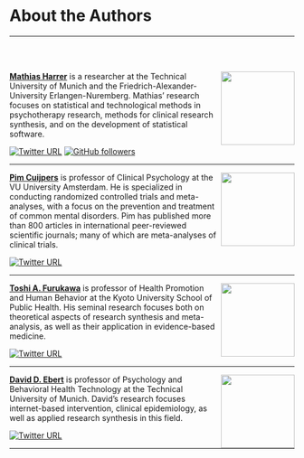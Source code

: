 # About the Authors {-}

---

<br></br>

<img src="images/harrer.png" width="130" align="right" alt="" class="cover" /> [**Mathias Harrer**](https://www.mharrer.dev) is a researcher at the Technical University of Munich and the Friedrich-Alexander-University Erlangen-Nuremberg. Mathias' research focuses on statistical and technological methods in psychotherapy research, methods for clinical research synthesis, and on the development of statistical software.

[![Twitter URL](https://img.shields.io/badge/@MathiasHarrer-1DA1F2?style=for-the-badge&logo=twitter&logoColor=white)](https://twitter.com/MathiasHarrer)
[![GitHub followers](https://img.shields.io/badge/MathiasHarrer-100000?style=for-the-badge&logo=github&logoColor=white)](https://github.com/MathiasHarrer)

---

<img src="images/cuijpers.jpg" width="130" align="right" alt="" class="cover" /> [**Pim Cuijpers**](https://www.pimcuijpers.com/blog/) is professor of Clinical Psychology at the VU University Amsterdam. He is specialized in conducting randomized controlled trials and meta-analyses, with a focus on the prevention and treatment of common mental disorders. Pim has published more than 800 articles in international peer-reviewed scientific journals; many of which are meta-analyses of clinical trials. 

[![Twitter URL](https://img.shields.io/badge/@pimcuijpers-1DA1F2?style=for-the-badge&logo=twitter&logoColor=white)](https://twitter.com/pimcuijpers)

---

<img src="images/furukawa.jpg" width="130" align="right" alt="" class="cover" /> [**Toshi A. Furukawa**](http://ebmh.med.kyoto-u.ac.jp/professor.html) is professor of Health Promotion and Human Behavior at the Kyoto University School of Public Health. His seminal research focuses both on theoretical aspects of research synthesis and meta-analysis, as well as their application in evidence-based medicine.

[![Twitter URL](https://img.shields.io/badge/@Toshi_FRKW-1DA1F2?style=for-the-badge&logo=twitter&logoColor=white)](https://twitter.com/Toshi_FRKW)

---

<img src="images/ebert.jpg" width="130" align="right" alt="" class="cover" /> [**David D. Ebert**](https://www.protectlab.org/en/author/prof.-dr.-david-daniel-ebert/) is professor of Psychology and Behavioral Health Technology at the Technical University of Munich. David's research focuses internet-based intervention, clinical epidemiology, as well as applied research synthesis in this field.

[![Twitter URL](https://img.shields.io/badge/@DDEbert-1DA1F2?style=for-the-badge&logo=twitter&logoColor=white)](https://twitter.com/DDEbert)

---

<br></br>
